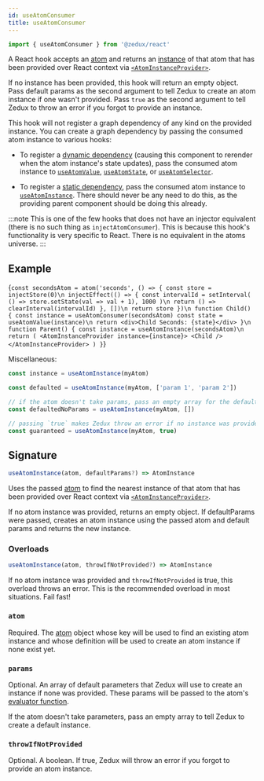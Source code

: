 ```yaml
---
id: useAtomConsumer
title: useAtomConsumer
---
```



```ts
import { useAtomConsumer } from '@zedux/react'
```

A React hook accepts an [atom](../classes/AtomBase) and returns an [instance](../classes/AtomInstanceBase) of that atom that has been provided over React context via [`<AtomInstanceProvider>`](../components/AtomInstanceProvider).

If no instance has been provided, this hook will return an empty object. Pass default params as the second argument to tell Zedux to create an atom instance if one wasn't provided. Pass `true` as the second argument to tell Zedux to throw an error if you forgot to provide an instance.

This hook will not register a graph dependency of any kind on the provided instance. You can create a graph dependency by passing the consumed atom instance to various hooks:

- To register a [dynamic dependency](../glossary#dynamic-graph-dependency) (causing this component to rerender when the atom instance's state updates), pass the consumed atom instance to [`useAtomValue`](useAtomValue), [`useAtomState`](useAtomState), or [`useAtomSelector`](useAtomSelector).

- To register a [static dependency](../glossary#static-graph-dependency), pass the consumed atom instance to [`useAtomInstance`](useAtomInstance). There should never be any need to do this, as the providing parent component should be doing this already.

:::note
This is one of the few hooks that does not have an injector equivalent (there is no such thing as `injectAtomConsumer`). This is because this hook's functionality is very specific to React. There is no equivalent in the atoms universe.
:::

## Example

<LiveEditor resultVar="Parent">{`
const secondsAtom = atom('seconds', () => {
  const store = injectStore(0)\n
  injectEffect(() => {
    const intervalId = setInterval(
      () => store.setState(val => val + 1),
      1000
    )\n
    return () => clearInterval(intervalId)
  }, [])\n
  return store
})\n
function Child() {
  const instance = useAtomConsumer(secondsAtom)
  const state = useAtomValue(instance)\n
  return <div>Child Seconds: {state}</div>
}\n
function Parent() {
  const instance = useAtomInstance(secondsAtom)\n
  return (
    <AtomInstanceProvider instance={instance}>
      <Child />
    </AtomInstanceProvider>
  )
}
`}</LiveEditor>

Miscellaneous:

```ts
const instance = useAtomInstance(myAtom)

const defaulted = useAtomInstance(myAtom, ['param 1', 'param 2'])

// if the atom doesn't take params, pass an empty array for the default params:
const defaultedNoParams = useAtomInstance(myAtom, [])

// passing `true` makes Zedux throw an error if no instance was provided:
const guaranteed = useAtomInstance(myAtom, true)
```

## Signature

```ts
useAtomInstance(atom, defaultParams?) => AtomInstance
```

Uses the passed [atom](../classes/Atom) to find the nearest instance of that atom that has been provided over React context via [`<AtomInstanceProvider>`](../components/AtomInstanceProvider).

If no atom instance was provided, returns an empty object. If defaultParams were passed, creates an atom instance using the passed atom and default params and returns the new instance.

### Overloads

```ts
useAtomInstance(atom, throwIfNotProvided?) => AtomInstance
```

If no atom instance was provided and `throwIfNotProvided` is true, this overload throws an error. This is the recommended overload in most situations. Fail fast!

### `atom`

Required. The [atom](Atom) object whose key will be used to find an existing atom instance and whose definition will be used to create an atom instance if none exist yet.

### `params`

Optional. An array of default parameters that Zedux will use to create an instance if none was provided. These params will be passed to the atom's [evaluator function](../glossary#evaluator).

If the atom doesn't take parameters, pass an empty array to tell Zedux to create a default instance.

### `throwIfNotProvided`

Optional. A boolean. If true, Zedux will throw an error if you forgot to provide an atom instance.
